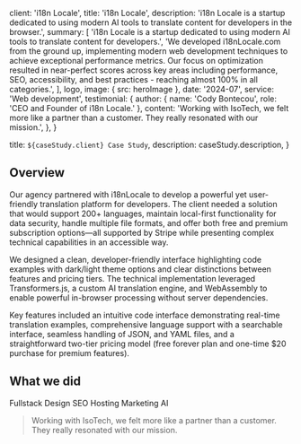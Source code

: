 
  client: 'i18n Locale',
  title: 'i18n Locale',
  description:
    'i18n Locale is a startup dedicated to using modern AI tools to translate content for developers in the browser.',
  summary: [
    'i18n Locale is a startup dedicated to using modern AI tools to translate content for developers.',
    'We developed i18nLocale.com from the ground up, implementing modern web development techniques to achieve exceptional performance metrics. Our focus on optimization resulted in near-perfect scores across key areas including performance, SEO, accessibility, and best practices - reaching almost 100% in all categories.',
  ],
  logo,
  image: { src: heroImage },
  date: '2024-07',
  service: 'Web development',
  testimonial: {
    author: { name: 'Cody Bontecou', role: 'CEO and Founder of i18n Locale.' },
    content:
      'Working with IsoTech, we felt more like a partner than a customer. They really resonated with our mission.',
  },
}

  title: `${caseStudy.client} Case Study`,
  description: caseStudy.description,
}

## Overview

Our agency partnered with i18nLocale to develop a powerful yet user-friendly translation platform for developers. The client needed a solution that would support 200+ languages, maintain local-first functionality for data security, handle multiple file formats, and offer both free and premium subscription options—all supported by Stripe while presenting complex technical capabilities in an accessible way.

We designed a clean, developer-friendly interface highlighting code examples with dark/light theme options and clear distinctions between features and pricing tiers. The technical implementation leveraged Transformers.js, a custom AI translation engine, and WebAssembly to enable powerful in-browser processing without server dependencies.

Key features included an intuitive code interface demonstrating real-time translation examples, comprehensive language support with a searchable interface, seamless handling of JSON, and YAML files, and a straightforward two-tier pricing model (free forever plan and one-time $20 purchase for premium features).

## What we did

<TagList>
  <TagListItem>Fullstack</TagListItem>
  <TagListItem>Design</TagListItem>
  <TagListItem>SEO</TagListItem>
  <TagListItem>Hosting</TagListItem>
  <TagListItem>Marketing</TagListItem>
  <TagListItem>AI</TagListItem>
</TagList>

<Blockquote
  author={{ name: 'Cody Bontecou', role: 'CEO and Founder of i18n Locale.' }}
  image={{ src: imageDebraFiscal }}
>
  Working with IsoTech, we felt more like a partner than a customer. They really resonated with our mission.
</Blockquote>

<StatList>
  <StatListItem value="25%" label="Additional traffic" />
  <StatListItem value="10x" label="Page load times" />
  <StatListItem value="99%" label="Lower hosting costs" />
  <StatListItem value="100%" label="Mobile responsiveness" />
</StatList>

